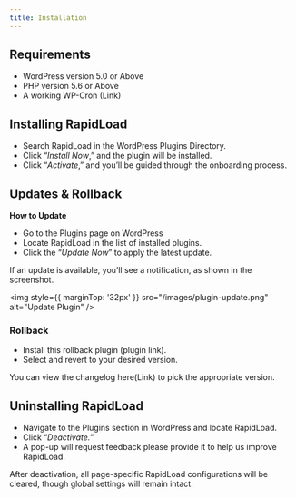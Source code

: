 ```yaml
---
title: Installation
---
```



## Requirements

*   WordPress version 5.0 or Above
*   PHP version 5.6 or Above
*   A working WP-Cron (Link)

## Installing RapidLoad


*   Search RapidLoad in the WordPress Plugins Directory. 
*   Click “_Install Now_,” and the plugin will be installed. 
*   Click “_Activate_,” and you’ll be guided through the onboarding process.

## Updates & Rollback

**How to Update**

*   Go to the Plugins page on WordPress 
*   Locate RapidLoad in the list of installed plugins.
*   Click the “_Update Now_” to apply the latest update.

<Callout type="warning" emoji="💡">
  If an update is available, you’ll see a notification, as shown in the screenshot.
</Callout>

<img style={{ marginTop: '32px' }} 
src="/images/plugin-update.png" alt="Update Plugin" />

### Rollback

*   Install this rollback plugin (plugin link). 
*   Select and revert to your desired version.

<Callout type="warning" emoji="💡">
  You can view the changelog here(Link) to pick the appropriate version.
</Callout>

## Uninstalling RapidLoad

*   Navigate to the Plugins section in WordPress and locate RapidLoad. 
*   Click “_Deactivate._” 
*   A pop-up will request feedback please provide it to help us improve RapidLoad.

<Callout type="warning" emoji="💡">
  After deactivation, all page-specific RapidLoad configurations will be cleared, though global settings will remain intact.
</Callout>